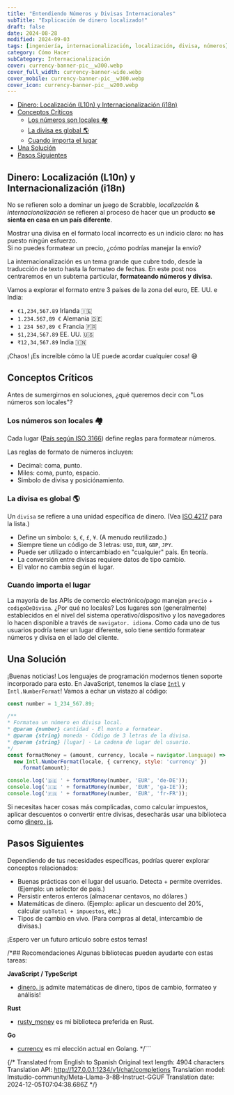 ```yaml
---
title: "Entendiendo Números y Divisas Internacionales"
subTitle: "Explicación de dinero localizado!"
draft: false
date: 2024-08-28
modified: 2024-09-03
tags: [ingeniería, internacionalización, localización, divisa, números]
category: Cómo Hacer
subCategory: Internacionalización
cover: currency-banner-pic__w300.webp
cover_full_width: currency-banner-wide.webp
cover_mobile: currency-banner-pic__w300.webp
cover_icon: currency-banner-pic__w200.webp
---
```


- [Dinero: Localización (L10n) y Internacionalización (i18n)](#dinero-localización-l10n-y-internacionalización-i18n)
- [Conceptos Críticos](#conceptos-críticos)
   - [Los números son locales 🏘️](#los-números-son-locales-️)
   - [La divisa es global 🌎](#la-divisa-es-global-️)
   - [Cuando importa el lugar](#cuando-importa-el-lugar)
- [Una Solución](#una-solución)
- [Pasos Siguientes](#pasos-siguientes)


## Dinero: Localización (L10n) y Internacionalización (i18n)

No se refieren solo a dominar un juego de Scrabble, _localización_  & _internacionalización_ se refieren al proceso de hacer que un producto **se sienta en casa en un país diferente**.

<p class="breakout quote">Mostrar una divisa en el formato local incorrecto es un indicio claro: no has puesto ningún esfuerzo. <br/> Si no puedes formatear un precio, ¿cómo podrías manejar la envío?</p>

La internacionalización es un tema grande que cubre todo, desde la traducción de texto hasta la formateo de fechas. En este post nos centraremos en un subtema particular, **formateando números y divisa**.

Vamos a explorar el formato entre 3 países de la zona del euro, EE. UU. e India:

- `€1,234,567.89` Irlanda 🇮🇪
- `1.234.567,89 €` Alemania 🇩🇪
- `1 234 567,89 €` Francia 🇫🇷
- `$1,234,567.89` EE. UU. 🇺🇸
- `₹12,34,567.89` India 🇮🇳

¡Chaos! ¡Es increíble cómo la UE puede acordar cualquier cosa! 😅


## Conceptos Críticos


Antes de sumergirnos en soluciones, ¿qué queremos decir con "Los números son locales"?

### Los números son locales 🏘️

Cada lugar ([País según ISO 3166](https://en.wikipedia.org/wiki/List_of_ISO_3166_country_codes)) define reglas para formatear números.


Las reglas de formato de números incluyen:

- Decimal: coma, punto.
- Miles: coma, punto, espacio.
- Simbolo de divisa y posiciónamiento.

### La divisa es global 🌎

Un `divisa` se refiere a una unidad específica de dinero. (Vea [ISO 4217](https://en.wikipedia.org/wiki/ISO_4217#Active_codes_(list_one)) para la lista.)

- Define un símbolo: `$`, `€`, `£`, `¥`. (A menudo reutilizado.)
- Siempre tiene un código de 3 letras: `USD`, `EUR`, `GBP`, `JPY`.
- Puede ser utilizado o intercambiado en "cualquier" país. En teoría.
- La conversión entre divisas requiere datos de tipo cambio.
- El valor no cambia según el lugar.

### Cuando importa el lugar

La mayoría de las APIs de comercio electrónico/pago manejan `precio` + `codigoDeDivisa`. ¿Por qué no locales?
Los lugares son (generalmente) establecidos en el nivel del sistema operativo/dispositivo y los navegadores lo hacen disponible a través de `navigator. idioma`. Como cada uno de tus usuarios podría tener un lugar diferente, solo tiene sentido formatear números y divisa en el lado del cliente.

## Una Solución


¡Buenas noticias! Los lenguajes de programación modernos tienen soporte incorporado para esto. En JavaScript, tenemos la clase [`Intl`](https://developer.mozilla.org/en-US/docs/Web/JavaScript/Reference/Global_Objects/Intl) y `Intl.NumberFormat`!
Vamos a echar un vistazo al código:
```javascript
const number = 1_234_567.89;

/**
* Formatea un número en divisa local.
* @param {number} cantidad - El monto a formatear.
* @param {string} moneda - Código de 3 letras de la divisa.
* @param {string} [lugar] - La cadena de lugar del usuario.
*/
const formatMoney = (amount, currency, locale = navigator.language) =>
  new Intl.NumberFormat(locale, { currency, style: 'currency' })
    .format(amount);

console.log('🇩🇪 ' + formatMoney(number, 'EUR', 'de-DE'));
console.log('🇮🇪 ' + formatMoney(number, 'EUR', 'ga-IE'));
console.log('🇫🇷 ' + formatMoney(number, 'EUR', 'fr-FR'));
```
Si necesitas hacer cosas más complicadas, como calcular impuestos, aplicar descuentos o convertir entre divisas, desecharás usar una biblioteca como [dinero. js](https://v2.dinerojs.com/).

## Pasos Siguientes


Dependiendo de tus necesidades específicas, podrías querer explorar conceptos relacionados:

- Buenas prácticas con el lugar del usuario. Detecta + permite overrides. (Ejemplo: un selector de país.)
- Persistir enteros enteros (almacenar centavos, no dólares.)
- Matemáticas de dinero. (Ejemplo: aplicar un descuento del 20%, calcular `subTotal + impuestos`, etc.)
- Tipos de cambio en vivo. (Para compras al detal, intercambio de divisas.)

<p class="breakout quote">¡Espero ver un futuro artículo sobre estos temas!</p>

/*## Recomendaciones
Algunas bibliotecas pueden ayudarte con estas tareas: 

**JavaScript / TypeScript**

- [dinero. js](https://v2.dinerojs.com/) admite matemáticas de dinero, tipos de cambio, formateo y análisis! 

**Rust**

- [rusty_money](https://crates.io/crates/rusty_money) es mi biblioteca preferida en Rust.

**Go**

- [currency](https://github.com/bojanz/currency) es mi elección actual en Golang.
*/```


{/* Translated from English to Spanish
Original text length: 4904 characters
Translation API: http://127.0.0.1:1234/v1/chat/completions
Translation model: lmstudio-community/Meta-Llama-3-8B-Instruct-GGUF
Translation date: 2024-12-05T07:04:38.686Z */}


